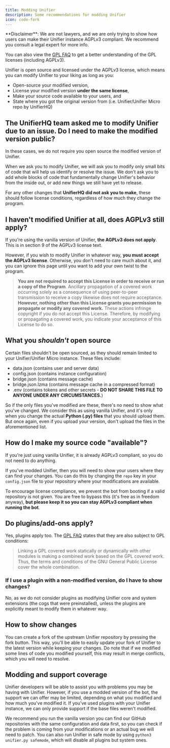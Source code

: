 ```yaml
---
title: Modding Unifier
description: Some recommendations for modding Unifier
icon: code-fork
---
```


<Warning>
  **Disclaimer**: We are not lawyers, and we are only trying to show how users can make their Unifier instance AGPLv3 compliant. We recommend you consult a legal expert for more info.

  You can also view the [GPL FAQ](https://www.gnu.org/licenses/gpl-faq.en.html) to get a better understanding of the GPL licenses (including AGPLv3).
</Warning>

Unifier is open source and licensed under the AGPLv3 license, which means you can modify Unifier to your liking as long as you:

- Open-source your modified version,
- License your modified version **under the same license**,
- Make your source code available to your users, and
- State where you got the original version from (i.e. Unifier/Unifier Micro repo by UnifierHQ)

## The UnifierHQ team asked me to modify Unifier due to an issue. Do I need to make the modified version public?

In these cases, we do not require you open source the modified version of Unifier.

When we ask you to modify Unifier, we will ask you to modify only small bits of code that will help us identify or resolve the issue. We don't ask you to add whole blocks of code that fundamentally change Unifier's behavior from the inside out, or add new things we still have yet to release.

For any other changes that **UnifierHQ did not ask you to make**, these should follow license conditions, regardless of how much they change the program.

## I haven't modified Unifier at all, does AGPLv3 still apply?

If you're using the vanilla version of Unifier, **the AGPLv3 does not apply**. This is in section 9 of the AGPLv3 license text.

However, if you wish to modify Unifier in whatever way, **you must accept the AGPLv3 license**. Otherwise, you don't need to care much about it, and you can ignore this page until you want to add your own twist to the program.

> **You are not required to accept this License in order to receive or run a copy of the Program**. Ancillary propagation of a covered work occurring solely as a consequence of using peer-to-peer transmission to receive a copy likewise does not require acceptance. **However, nothing other than this License grants you permission to propagate or modify any covered work.** These actions infringe copyright if you do not accept this License. Therefore, by modifying or propagating a covered work, you indicate your acceptance of this License to do so.

## What you _shouldn't_ open source

Certain files shouldn't be open sourced, as they should remain limited to your Unifier/Unifier Micro instance. These files include:

- data.json (contains user and server data)
- config.json (contains instance configuration)
- bridge.json (contains message cache)
- bridge.json.lzma (contains message cache in a compressed format)
- .env (contains tokens and other secrets - **DO NOT SHARE THIS FILE TO ANYONE UNDER ANY CIRCUMSTANCES.**)

So if the only files you've modified are these, there's no need to show what you've changed. We consider this as using vanilla Unifier, and it's only when you change the actual **Python (.py) files** that you should upload them. But once again, even if you upload your version, don't upload the files in the aforementioned list.

## How do I make my source code "available"?

If you're just using vanilla Unifier, it is already AGPLv3 compliant, so you do not need to do anything.

If you've modded Unifier, then you will need to show your users where they can find your changes. You can do this by changing the `repo` key in your `config.json` file to your repository where your modifications are available.

To encourage license compliance, we prevent the bot from booting if a valid repository is not given. You are free to bypass this (it's free as in freedom anyway), **but please keep it so you can stay AGPLv3 compliant when running the bot**.

## Do plugins/add-ons apply?

Yes, plugins apply too. The [GPL FAQ](https://www.gnu.org/licenses/gpl-faq.en.html#GPLStaticVsDynamic) states that they are also subject to GPL conditions:

> Linking a GPL covered work statically or dynamically with other modules is making a combined work based on the GPL covered work. Thus, the terms and conditions of the GNU General Public License cover the whole combination.

### If I use a plugin with a non-modified version, do I have to show changes?

No, as we do not consider plugins as modifying Unifier core and system extensions (the cogs that were preinstalled), unless the plugins are explicitly meant to modify them in whatever way.

## How to show changes

You can create a fork of the upstream Unifier repository by pressing the fork button. This way, you'll be able to easily update your fork of Unifier to the latest version while keeping your changes. Do note that if we modified some lines of code you modified yourself, this may result in merge conflicts, which you will need to resolve.

## Modding and support coverage

Unifier developers will be able to assist you with problems you may be having with Unifier. However, if you use a modded version of the bot, the support we can offer may be limited, depending on what you modified and how much you've modified it. If you've used plugins with your Unifier instance, we can only provide support if the base files weren't modified.

We recommend you run the vanilla version you can find our GitHub repositories with the same configuration and data first, so you can check if the problem is coming from your modifications or an actual bug we will need to patch. You can also run Unifier in safe mode by using `python3 unifier.py safemode`, which will disable all plugins but system ones.